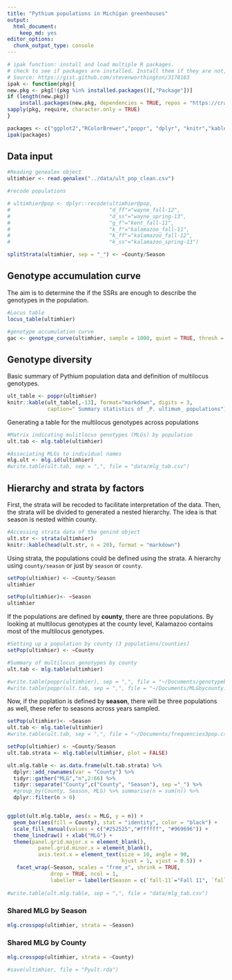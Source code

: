 ```yaml
---
title: "Pythium populations in Michigan greenhouses"
output:
  html_document:
    keep_md: yes
editor_options:
  chunk_output_type: console
---
```


```r
# ipak function: install and load multiple R packages.
# check to see if packages are installed. Install them if they are not, then load them into the R session.
# Source: https://gist.github.com/stevenworthington/3178163
ipak <- function(pkg){
new.pkg <- pkg[!(pkg %in% installed.packages()[,"Package"])]
if (length(new.pkg)) 
    install.packages(new.pkg, dependencies = TRUE, repos = "https://cran.rstudio.com")
sapply(pkg, require, character.only = TRUE)
}
```


```r
packages <- c("ggplot2","RColorBrewer","poppr", "dplyr", "knitr","kableExtra")
ipak(packages)
```

## Data input

```r
#Reading genealex object
ultimhier <- read.genalex("../data/ult_pop_clean.csv")

#recode populations

# ultimhier@pop <- dplyr::recode(ultimhier@pop, 
#                                "d_ff"="wayne_fall-12", 
#                                "d_ss"="wayne_spring-13", 
#                                "g_f"="kent_fall-11", 
#                                "k_f"="kalamazoo_fall-11", 
#                                "k_ff"="kalamazoo_fall-12",
#                                "k_ss"="kalamazoo_spring-13")

splitStrata(ultimhier, sep = "_") <- ~County/Season
```


## Genotype accumulation curve

The aim is to determine the if the SSRs are enough to describe the genotypes in the population.

```r
#Locus table
locus_table(ultimhier)

#genotype accumulation curve
gac <- genotype_curve(ultimhier, sample = 1000, quiet = TRUE, thresh = 0.9)
```

## Genotype diversity

Basic summary of Pythium population data and definition of multilocus genotypes.

```r
ult_table <- poppr(ultimhier)
knitr::kable(ult_table[,-13], format="markdown", digits = 3,
             caption=" Summary statistics of _P. ultimum_ populations")
```

Generating a table for the multilocus genotypes across populations
```r
#Matrix indicating mulitlocus genotypes (MLGs) by population
ult.tab <- mlg.table(ultimhier)

#Associating MLGs to individual names
mlg.ult <- mlg.id(ultimhier)
#write.table(ult.tab, sep = ",", file = "data/mlg_tab.csv")
```


## Hierarchy and strata by factors

First, the strata will be recoded to facilitate interpretation of the data.  Then, the strata will be divided to generated a nested 
hierarchy.  The idea is that season is nested within county.

```r
#Accessing strata data of the genind object
ult.str <- strata(ultimhier)
knitr::kable(head(ult.str, n = 20), format = "markdown") 
```

Using strata, the populations could be defined using the strata.  A hierarchy using `county/season` or just by `season` or `county`.

```r
setPop(ultimhier) <- ~County/Season
ultimhier

setPop(ultimhier)<- ~Season
ultimhier
```

If the populations are defined by **county**, there are three populations.  By looking at multilocus genotypes at the county level, Kalamazoo contains most of the multilocus genotypes.

```r
#Setting up a population by county (3 populations/counties)
setPop(ultimhier) <- ~County

#Summary of multilocus genotypes by county
ult.tab <- mlg.table(ultimhier)

#write.table(poppr(ultimhier), sep = ",", file = "~/Documents/genotypebycounty.csv")
#write.table(poppr(ult.tab, sep = ",", file = "~/Documents/MLGbycounty.csv")
```

Now, if the poplation is defined by **season**, there will be three populations as well, these refer to seasons across years sampled.

```r
setPop(ultimhier)<- ~Season
ult.tab <- mlg.table(ultimhier)
#write.table(ult.tab, sep = ",", file = "~/Documents/frequencies3pop.csv")
```

```r
setPop(ultimhier) <- ~County/Season
ult.tab.strata <- mlg.table(ultimhier, plot = FALSE)

ult.mlg.table <- as.data.frame(ult.tab.strata) %>% 
  dplyr::add_rownames(var = "County") %>% 
  tidyr::gather("MLG","n",2:66) %>%
  tidyr::separate("County",c("County", "Season"), sep ="_") %>%
  #group_by(County, Season, MLG) %>% summarise(n = sum(n)) %>%
  dplyr::filter(n > 0)


ggplot(ult.mlg.table, aes(x = MLG, y = n)) + 
  geom_bar(aes(fill = County), stat = "identity", color = "black") +
  scale_fill_manual(values = c("#252525","#ffffff", "#969696")) +
  theme_linedraw() + xlab("MLG") +
  theme(panel.grid.major.x = element_blank(), 
          panel.grid.minor.x = element_blank(),
          axis.text.x = element_text(size = 10, angle = 90, 
                                     hjust = 1, vjust = 0.5)) +
   facet_wrap(~Season, scales = "free_x", shrink = TRUE, 
              drop = TRUE, ncol = 1,
              labeller = labeller(Season = c(`fall-11`="Fall 11", `fall-12`="Fall 12", `spring-13`="Spring 12-13")))
  
#write.table(ult.mlg.table, sep = ",", file = "data/mlg_tab.csv")
```

### Shared MLG by Season

```r
mlg.crosspop(ultimhier, strata = ~Season)
```

### Shared MLG by County

```r
mlg.crosspop(ultimhier, strata = ~County)
```


```r
#save(ultimhier, file = "Pyult.rda")
```